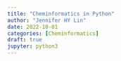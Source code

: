 ```yaml
---
title: "Cheminformatics in Python"
author: "Jennifer HY Lin"
date: 2022-10-01
categories: [Cheminformatics]
draft: true
jupyter: python3
---
```


```python

```
